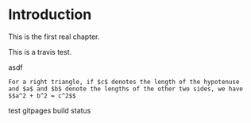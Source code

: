 # Introduction

This is the first real chapter.

This is a travis test.

asdf

```theorem
For a right triangle, if $c$ denotes the length of the hypotenuse
and $a$ and $b$ denote the lengths of the other two sides, we have
$$a^2 + b^2 = c^2$$
```

test gitpages build status
